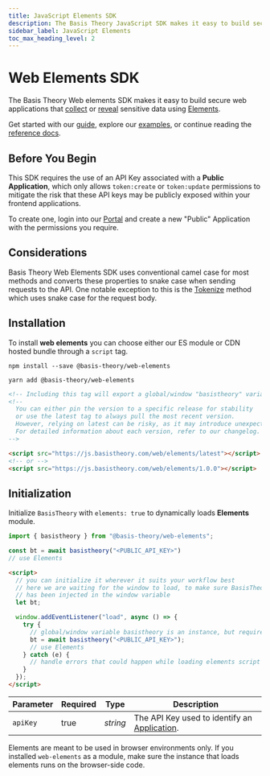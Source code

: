 ```yaml
---
title: JavaScript Elements SDK
description: The Basis Theory JavaScript SDK makes it easy to build secure web applications that collect or reveal sensitive data using Elements. Learn more.
sidebar_label: JavaScript Elements
toc_max_heading_level: 2
---
```




# Web Elements SDK

<GithubCard heading="Web Elements SDK" icon={SDK.JAVASCRIPT} organization="basis-theory" repository="web-elements" />

The Basis Theory Web elements SDK makes it easy to build secure web applications that
[collect](/docs/concepts/elements#collect-sensitive-data) or [reveal](/docs/concepts/elements#reveal-sensitive-data)
sensitive data using [Elements](/docs/concepts/elements).

Get started with our [guide](/docs/guides/collect/collect-data-from-web), explore our
[examples](https://github.com/Basis-Theory/basis-theory-js-examples),
or continue reading the [reference docs](/docs/sdks/web/javascript/types).

## Before You Begin

This SDK requires the use of an API Key associated with a **Public Application**, which only allows `token:create` or `token:update`
permissions to mitigate the risk that these API keys may be publicly exposed within your frontend applications.

To create one, login into our [Portal](https://portal.basistheory.com) and create a new "Public" Application with the permissions you require.

## Considerations

Basis Theory Web Elements SDK uses conventional camel case for most methods and converts these properties to snake case when sending requests to the API. One notable exception to this is the [Tokenize](/docs/api/tokens/tokenize) method which uses snake case for the request body.


## Installation

To install **web elements** you can choose either our ES module or CDN hosted bundle through a `script` tag.

<Tabs className="bt-tabs">
  <TabItem value="npm" label="npm">

```shell showLineNumbers
npm install --save @basis-theory/web-elements
```

  </TabItem>
  <TabItem value="yarn" label="yarn">

```shell showLineNumbers
yarn add @basis-theory/web-elements
```

  </TabItem>
  <TabItem value="cdn" label="CDN">

```html showLineNumbers
<!-- Including this tag will export a global/window "basistheory" variable -->
<!-- 
  You can either pin the version to a specific release for stability 
  or use the latest tag to always pull the most recent version. 
  However, relying on latest can be risky, as it may introduce unexpected changes or breaking updates. 
  For detailed information about each version, refer to our changelog.
-->

<script src="https://js.basistheory.com/web/elements/latest"></script>
<!-- or -->
<script src="https://js.basistheory.com/web/elements/1.0.0"></script>
```

  </TabItem>
</Tabs>

## Initialization

Initialize `BasisTheory` with `elements: true` to dynamically loads **Elements** module.

<Tabs className="bt-tabs">
  <TabItem value="module" label="ES Module">

```javascript showLineNumbers
import { basistheory } from "@basis-theory/web-elements";

const bt = await basistheory("<PUBLIC_API_KEY>")
// use Elements
```

  </TabItem>
  <TabItem value="cdn" label="CDN">

```html showLineNumbers
<script>
  // you can initialize it wherever it suits your workflow best
  // here we are waiting for the window to load, to make sure BasisTheory instance
  // has been injected in the window variable
  let bt;

  window.addEventListener("load", async () => {
    try {
      // global/window variable basistheory is an instance, but requires initialization
      bt = await basistheory("<PUBLIC_API_KEY>");
      // use Elements
    } catch (e) {
      // handle errors that could happen while loading elements script
    }
  });
</script>
```

  </TabItem>
</Tabs>

| Parameter | Required | Type                     | Description                                                                        |
| --------- | -------- | ------------------------ | ---------------------------------------------------------------------------------- |
| `apiKey`  | true     | _string_                 | The API Key used to identify an [Application](/docs/api/applications).             |

<Alert type={Alerts.WARNING}>Elements are meant to be used in browser environments only. If you installed <code>web-elements</code> as a module, make sure the instance that loads elements runs on the browser-side code.</Alert>
